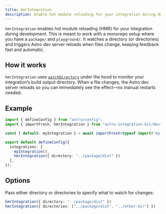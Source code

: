 ```yaml
---
title: hmrIntegration
description: Enable hot module reloading for your integration during development.
---
```



`hmrIntegration` enables hot module reloading (HMR) for your integration during development. This is meant to work with a monorepo setup where you have a `package/` and `playground/`. It watches a directory (or directories) and triggers Astro dev server reloads when files change, keeping feedback fast and automatic.

## How it works

`hmrIntegration` uses [`watchDirectory`](/utilities/watch-directory/) under the hood to monitor your integration’s build output directory. When a file changes, the Astro dev server reloads so you can immediately see the effect—no manual restarts needed.


## Example

```ts title="playground/astro.config.mjs"
import { defineConfig } from "astro/config";
import { importFresh, hmrIntegration } from "astro-integration-kit/dev";

const { default: myIntegration } = await importFresh<typeof import("my-integration")>("my-integration");

export default defineConfig({
  integrations: [
    myIntegration(),
    hmrIntegration({ directory: "../package/dist" })
  ],
});
```

## Options

Pass either directory or directories to specify what to watch for changes:

```ts
hmrIntegration({ directory: "../package/dist" })
hmrIntegration({ directories: ["../package/dist", "../other-dir"] })
```
